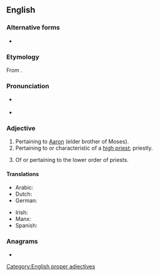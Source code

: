 ==English==

===Alternative forms===
* {{l|en|Aaronical}}

===Etymology===
From {{suffix|en|Aaron|ic}}.

===Pronunciation===
* {{a|RP}} {{IPA|en|/æɹˈɒn.ɪk/|/ɛːˈɹɒn.ɪk/}}
* {{a|GenAm}} {{IPA|en|/æɹˈɑn.ɪk/|/ɛˈɹɑn.ɪk/}}

===Adjective===
{{en-adj}}

# Pertaining to [[Aaron]] (elder brother of Moses). {{defdate|First attested in the mid 17<sup>th</sup> century.}}
# Pertaining to or characteristic of a [[high priest]]; priestly. {{defdate|First attested in the mid 17<sup>th</sup> century.}}
# {{lb|en|Mormonism}} Of or pertaining to the lower order of priests. {{defdate|First attested in the early 19<sup>th</sup> century.}}

====Translations====
{{trans-top|pertaining to Aaron}}
* Arabic: {{t|ar|هاروني}}
* Dutch: {{t|nl|aäronitisch}}
* German: {{t|de|aaronitisch}}
{{trans-mid}}
* Irish: {{t|ga|Árónach}}
* Manx: {{t|gv|Aaronagh}}
* Spanish: {{t+|es|aarónico}}
{{trans-bottom}}

===Anagrams===
* {{anagrams|en|a=aacinor|ocarina}}

[[Category:English proper adjectives]]